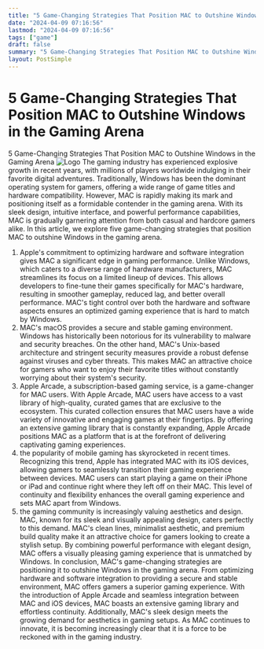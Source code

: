 ```yaml
---
title: "5 Game-Changing Strategies That Position MAC to Outshine Windows in the Gaming Arena"
date: "2024-04-09 07:16:56"
lastmod: "2024-04-09 07:16:56"
tags: ["game"]
draft: false
summary: "5 Game-Changing Strategies That Position MAC to Outshine Windows in the Gaming Arena"
layout: PostSimple
---
```

# 5 Game-Changing Strategies That Position MAC to Outshine Windows in the Gaming Arena
5 Game-Changing Strategies That Position MAC to Outshine Windows in the Gaming Arena
<img alt="Logo" class="lazyImg" data-src="https://cdn.seniorsselection.com/upload-logo/5-Game-Changing-Strategies-That-Position-MAC-to-Outshine-Windows-in-the-Gaming-Arena.webp" src="/statics/image/loading.webp"/>
The gaming industry has experienced explosive growth in recent years, with millions of players worldwide indulging in their favorite digital adventures. Traditionally, Windows has been the dominant operating system for gamers, offering a wide range of game titles and hardware compatibility. However, MAC is rapidly making its mark and positioning itself as a formidable contender in the gaming arena. With its sleek design, intuitive interface, and powerful performance capabilities, MAC is gradually garnering attention from both casual and hardcore gamers alike. In this article, we explore five game-changing strategies that position MAC to outshine Windows in the gaming arena.
1. Apple's commitment to optimizing hardware and software integration gives MAC a significant edge in gaming performance. Unlike Windows, which caters to a diverse range of hardware manufacturers, MAC streamlines its focus on a limited lineup of devices. This allows developers to fine-tune their games specifically for MAC's hardware, resulting in smoother gameplay, reduced lag, and better overall performance. MAC's tight control over both the hardware and software aspects ensures an optimized gaming experience that is hard to match by Windows.
2. MAC's macOS provides a secure and stable gaming environment. Windows has historically been notorious for its vulnerability to malware and security breaches. On the other hand, MAC's Unix-based architecture and stringent security measures provide a robust defense against viruses and cyber threats. This makes MAC an attractive choice for gamers who want to enjoy their favorite titles without constantly worrying about their system's security.
3. Apple Arcade, a subscription-based gaming service, is a game-changer for MAC users. With Apple Arcade, MAC users have access to a vast library of high-quality, curated games that are exclusive to the ecosystem. This curated collection ensures that MAC users have a wide variety of innovative and engaging games at their fingertips. By offering an extensive gaming library that is constantly expanding, Apple Arcade positions MAC as a platform that is at the forefront of delivering captivating gaming experiences.
4. the popularity of mobile gaming has skyrocketed in recent times. Recognizing this trend, Apple has integrated MAC with its iOS devices, allowing gamers to seamlessly transition their gaming experience between devices. MAC users can start playing a game on their iPhone or iPad and continue right where they left off on their MAC. This level of continuity and flexibility enhances the overall gaming experience and sets MAC apart from Windows.
5. the gaming community is increasingly valuing aesthetics and design. MAC, known for its sleek and visually appealing design, caters perfectly to this demand. MAC's clean lines, minimalist aesthetic, and premium build quality make it an attractive choice for gamers looking to create a stylish setup. By combining powerful performance with elegant design, MAC offers a visually pleasing gaming experience that is unmatched by Windows.
In conclusion, MAC's game-changing strategies are positioning it to outshine Windows in the gaming arena. From optimizing hardware and software integration to providing a secure and stable environment, MAC offers gamers a superior gaming experience. With the introduction of Apple Arcade and seamless integration between MAC and iOS devices, MAC boasts an extensive gaming library and effortless continuity. Additionally, MAC's sleek design meets the growing demand for aesthetics in gaming setups. As MAC continues to innovate, it is becoming increasingly clear that it is a force to be reckoned with in the gaming industry.
        